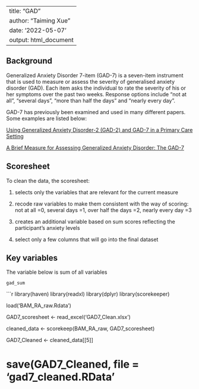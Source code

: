 
---
title: "GAD"
author: "Taiming Xue"
date: '2022-05-07'
output: html_document
---



## Background

Generalized Anxiety Disorder 7-item (GAD-7) is a seven-item instrument that is used to measure or assess the severity of generalised anxiety disorder (GAD). Each item asks the individual to rate the severity of his or her symptoms over the past two weeks. Response options include “not at all”, “several days”, “more than half the days” and “nearly every day”.

GAD-7 has previously been examined and used in many different papers. Some examples are listed below:

[Using Generalized Anxiety Disorder-2 (GAD-2) and GAD-7 in a Primary Care Setting](https://www.ncbi.nlm.nih.gov/pmc/articles/PMC7306644/)

[A Brief Measure for Assessing Generalized Anxiety Disorder: The GAD-7](https://jamanetwork.com/journals/jamainternalmedicine/fullarticle/410326)

## Scoresheet

To clean the data, the scoresheet:

1) selects only the variables that are relevant for the current measure

2) recode raw variables to make them consistent with the way of scoring: not at all =0, several days =1, over half the days =2, nearly every day =3

3) creates an additional variable based on sum scores reflecting the participant's anxiety levels

4) select only a few columns that will go into the final dataset

## Key variables
The variable below is sum of all variables

`gad_sum` 

```r
library(haven)
library(readxl)
library(dplyr)
library(scorekeeper)



load('BAM_RA_raw.Rdata')

GAD7_scoresheet <- read_excel('GAD7_Clean.xlsx')

cleaned_data <- scorekeep(BAM_RA_raw, GAD7_scoresheet)

GAD7_Cleaned <- cleaned_data[[5]]

save(GAD7_Cleaned, file = 'gad7_cleaned.RData'
=======